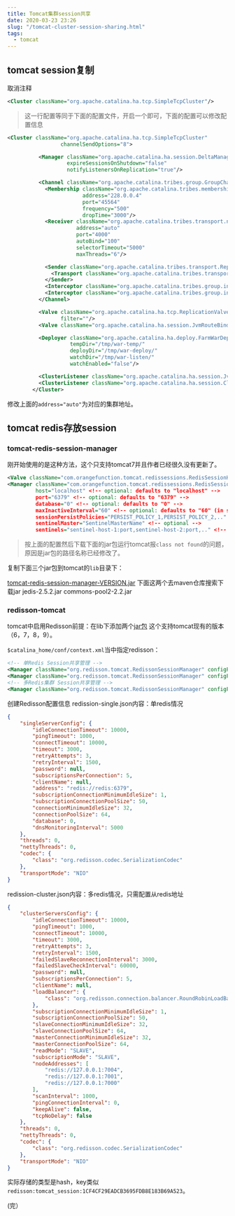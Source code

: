 ```yaml
---
title: Tomcat集群session共享
date: 2020-03-23 23:26
slug: "/tomcat-cluster-session-sharing.html"
tags:
  - tomcat
---
```


## tomcat session复制
取消注释
```xml
<Cluster className="org.apache.catalina.ha.tcp.SimpleTcpCluster"/>
```
> 这一行配置等同于下面的配置文件，开启一个即可，下面的配置可以修改配置信息
```xml
<Cluster className="org.apache.catalina.ha.tcp.SimpleTcpCluster"
                 channelSendOptions="8">

          <Manager className="org.apache.catalina.ha.session.DeltaManager"
                   expireSessionsOnShutdown="false"
                   notifyListenersOnReplication="true"/>

          <Channel className="org.apache.catalina.tribes.group.GroupChannel">
            <Membership className="org.apache.catalina.tribes.membership.McastService"
                        address="228.0.0.4"
                        port="45564"
                        frequency="500"
                        dropTime="3000"/>
            <Receiver className="org.apache.catalina.tribes.transport.nio.NioReceiver"
                      address="auto"
                      port="4000"
                      autoBind="100"
                      selectorTimeout="5000"
                      maxThreads="6"/>

            <Sender className="org.apache.catalina.tribes.transport.ReplicationTransmitter">
              <Transport className="org.apache.catalina.tribes.transport.nio.PooledParallelSender"/>
            </Sender>
            <Interceptor className="org.apache.catalina.tribes.group.interceptors.TcpFailureDetector"/>
            <Interceptor className="org.apache.catalina.tribes.group.interceptors.MessageDispatch15Interceptor"/>
          </Channel>

          <Valve className="org.apache.catalina.ha.tcp.ReplicationValve"
                 filter=""/>
          <Valve className="org.apache.catalina.ha.session.JvmRouteBinderValve"/>

          <Deployer className="org.apache.catalina.ha.deploy.FarmWarDeployer"
                    tempDir="/tmp/war-temp/"
                    deployDir="/tmp/war-deploy/"
                    watchDir="/tmp/war-listen/"
                    watchEnabled="false"/>

          <ClusterListener className="org.apache.catalina.ha.session.JvmRouteSessionIDBinderListener">
          <ClusterListener className="org.apache.catalina.ha.session.ClusterSessionListener">
        </Cluster>
```
修改上面的`address="auto"`为对应的集群地址。
## tomcat redis存放session
### tomcat-redis-session-manager
刚开始使用的是这种方法，这个只支持tomcat7并且作者已经很久没有更新了。
```xml
<Valve className="com.orangefunction.tomcat.redissessions.RedisSessionHandlerValve" />
<Manager className="com.orangefunction.tomcat.redissessions.RedisSessionManager"
         host="localhost" <!-- optional: defaults to "localhost" -->
         port="6379" <!-- optional: defaults to "6379" -->
         database="0" <!-- optional: defaults to "0" -->
         maxInactiveInterval="60" <!-- optional: defaults to "60" (in seconds) -->
         sessionPersistPolicies="PERSIST_POLICY_1,PERSIST_POLICY_2,.." <!-- optional -->
         sentinelMaster="SentinelMasterName" <!-- optional -->
         sentinels="sentinel-host-1:port,sentinel-host-2:port,.." <!-- optional --> />
```
> 按上面的配置然后下载下面的jar包运行tomcat报`class not found`的问题，原因是jar包的路径名称已经修改了。

复制下面三个jar包到tomcat的`lib`目录下：

[tomcat-redis-session-manager-VERSION.jar](https://github.com/jcoleman/tomcat-redis-session-manager/downloads)
下面这两个去maven仓库搜索下载jar
jedis-2.5.2.jar
commons-pool2-2.2.jar

### redisson-tomcat
tomcat中启用Redisson前提：在lib下添加两个[jar包](https://github.com/redisson/redisson/tree/master/redisson-tomcat#2-copy-two-jars-into-tomcat_baselib-directory)
这个支持tomcat现有的版本（6，7，8，9）。

`$catalina_home/conf/context.xml`当中指定redisson：
```xml
<!-- 单Redis Session共享管理 -->
<Manager className="org.redisson.tomcat.RedissonSessionManager" configPath="${catalina.base}/conf/redission-single.json" readMode="REDIS" updateMode="DEFAULT"/>
<Manager className="org.redisson.tomcat.RedissonSessionManager" configPath="${catalina.base}/conf/redission-single.json" readMode="MEMORY" updateMode="AFTER_REQUEST"/>
<!-- 多Redis集群 Session共享管理 -->
<Manager className="org.redisson.tomcat.RedissonSessionManager" configPath="${catalina.base}/conf/redission-cluster.json" readMode="REDIS" updateMode="DEFAULT"/>
```
创建Redisson配置信息
redission-single.json内容：单redis情况
```json
{
    "singleServerConfig": {
        "idleConnectionTimeout": 10000,
        "pingTimeout": 1000,
        "connectTimeout": 10000,
        "timeout": 3000,
        "retryAttempts": 3,
        "retryInterval": 1500,
        "password": null,
        "subscriptionsPerConnection": 5,
        "clientName": null,
        "address": "redis://redis:6379",
        "subscriptionConnectionMinimumIdleSize": 1,
        "subscriptionConnectionPoolSize": 50,
        "connectionMinimumIdleSize": 32,
        "connectionPoolSize": 64,
        "database": 0,
        "dnsMonitoringInterval": 5000
    },
    "threads": 0,
    "nettyThreads": 0,
    "codec": {
        "class": "org.redisson.codec.SerializationCodec"
    },
    "transportMode": "NIO"
}
```
redission-cluster.json内容：多redis情况，只需配置从redis地址
```json
{
    "clusterServersConfig": {
        "idleConnectionTimeout": 10000,
        "pingTimeout": 1000,
        "connectTimeout": 10000,
        "timeout": 3000,
        "retryAttempts": 3,
        "retryInterval": 1500,
        "failedSlaveReconnectionInterval": 3000,
        "failedSlaveCheckInterval": 60000,
        "password": null,
        "subscriptionsPerConnection": 5,
        "clientName": null,
        "loadBalancer": {
            "class": "org.redisson.connection.balancer.RoundRobinLoadBalancer"
        },
        "subscriptionConnectionMinimumIdleSize": 1,
        "subscriptionConnectionPoolSize": 50,
        "slaveConnectionMinimumIdleSize": 32,
        "slaveConnectionPoolSize": 64,
        "masterConnectionMinimumIdleSize": 32,
        "masterConnectionPoolSize": 64,
        "readMode": "SLAVE",
        "subscriptionMode": "SLAVE",
        "nodeAddresses": [
            "redis://127.0.0.1:7004",
            "redis://127.0.0.1:7001",
            "redis://127.0.0.1:7000"
        ],
        "scanInterval": 1000,
        "pingConnectionInterval": 0,
        "keepAlive": false,
        "tcpNoDelay": false
    },
    "threads": 0,
    "nettyThreads": 0,
    "codec": {
        "class": "org.redisson.codec.SerializationCodec"
    },
    "transportMode": "NIO"
}
```

实际存储的类型是hash，key类似`redisson:tomcat_session:1CF4CF29EADCB3695FDB8E183B69A523`。

(完）
